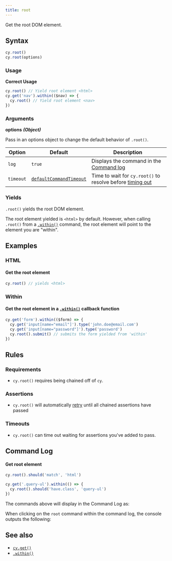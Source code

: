 ```yaml
---
title: root
---
```


Get the root DOM element.

## Syntax

```javascript
cy.root()
cy.root(options)
```

### Usage

**<Icon name="check-circle" color="green" /> Correct Usage**

```javascript
cy.root() // Yield root element <html>
cy.get('nav').within(($nav) => {
  cy.root() // Yield root element <nav>
})
```

### Arguments

**<Icon name="angle-right" /> options** **_(Object)_**

Pass in an options object to change the default behavior of `.root()`.

| Option    | Default                                                              | Description                                                                              |
| --------- | -------------------------------------------------------------------- | ---------------------------------------------------------------------------------------- |
| `log`     | `true`                                                               | Displays the command in the [Command log](/guides/core-concepts/cypress-app#Command-Log) |
| `timeout` | [`defaultCommandTimeout`](/guides/references/configuration#Timeouts) | Time to wait for `cy.root()` to resolve before [timing out](#Timeouts)                   |

### Yields [<Icon name="question-circle"/>](/guides/core-concepts/introduction-to-cypress#Subject-Management)

`.root()` yields the root DOM element.

The root element yielded is `<html>` by default. However, when calling `.root()`
from a [`.within()`](/api/commands/within) command, the root element will point
to the element you are "within".

## Examples

### HTML

#### Get the root element

```javascript
cy.root() // yields <html>
```

### Within

#### Get the root element in a [`.within()`](/api/commands/within) callback function

```javascript
cy.get('form').within(($form) => {
  cy.get('input[name="email"]').type('john.doe@email.com')
  cy.get('input[name="password"]').type('password')
  cy.root().submit() // submits the form yielded from 'within'
})
```

## Rules

### Requirements [<Icon name="question-circle"/>](/guides/core-concepts/introduction-to-cypress#Chains-of-Commands)

- `cy.root()` requires being chained off of `cy`.

### Assertions [<Icon name="question-circle"/>](/guides/core-concepts/introduction-to-cypress#Assertions)

- `cy.root()` will automatically
[retry](/guides/core-concepts/retry-ability) until all chained assertions have
passed

### Timeouts [<Icon name="question-circle"/>](/guides/core-concepts/introduction-to-cypress#Timeouts)

- `cy.root()` can time out waiting for assertions you've added to
pass.

## Command Log

#### Get root element

```javascript
cy.root().should('match', 'html')

cy.get('.query-ul').within(() => {
  cy.root().should('have.class', 'query-ul')
})
```

The commands above will display in the Command Log as:

<DocsImage src="/img/api/root/find-root-element-and-assert.png" alt="Command Log root" />

When clicking on the `root` command within the command log, the console outputs
the following:

<DocsImage src="/img/api/root/console-log-root-which-is-usually-the-main-document.png" alt="Console Log root" />

## See also

- [`cy.get()`](/api/commands/get)
- [`.within()`](/api/commands/within)
